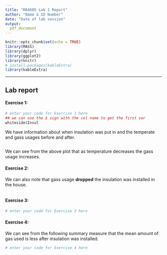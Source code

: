 ```yaml
---
title: "MA4605 Lab 1 Report"
author: "Name & ID Number"
date: "Date of lab session"
output: 
  pdf_document
---
```


 <!-- DO NOT ALTER THE CODE IN THIS CHUNK -->
```r
knitr::opts_chunk$set(echo = TRUE)
library(MASS)
library(dplyr)
library(ggplot2)
library(knitr)
# install.packages(kableExtra)
library(kableExtra)
```

* * * 
## Lab report

#### Exercise 1: 

```r
# enter your code for Exercise 1 here
## we can use the $ sign with the col name to get the first var
whiteside$Insul
```

We have information about when insulation was put in and the temperate and gass usages before and after.

```r

```

We can see from the above plot that as temperature decreases the gass usage increases. 

#### Exercise 2:

We can also note that gass usage **dropped** the insulation was installed in the house.


```r

```

#### Exercise 3:

```r
# enter your code for Exercise 3 here


```


#### Exercise 4:

We can see from the following summary measure that the mean amount of gas used is less after insulation was installed. 

```r
# enter your code for Exercise 4 here

```

